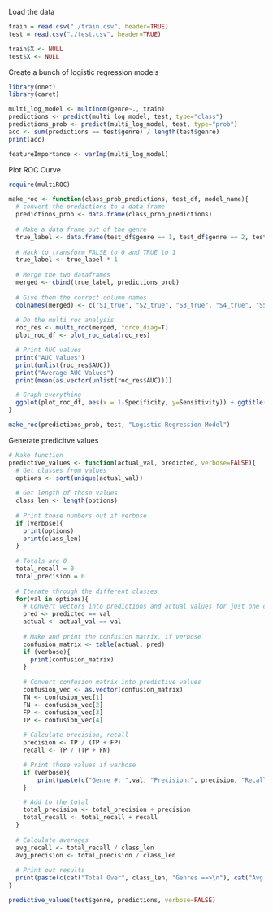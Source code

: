 Load the data
```r
train = read.csv("./train.csv", header=TRUE)
test = read.csv("./test.csv", header=TRUE)

train$X <- NULL
test$X <- NULL
```


Create a bunch of logistic regression models
```r
library(nnet)
library(caret)

multi_log_model <- multinom(genre~., train)
predictions <- predict(multi_log_model, test, type="class")
predictions_prob <- predict(multi_log_model, test, type="prob")
acc <- sum(predictions == test$genre) / length(test$genre)
print(acc)

featureImportance <- varImp(multi_log_model)
```

Plot ROC Curve
```r
require(multiROC)

make_roc <- function(class_prob_predictions, test_df, model_name){
  # convert the predictions to a data frame
  predictions_prob <- data.frame(class_prob_predictions)
  
  # Make a data frame out of the genre
  true_label <- data.frame(test_df$genre == 1, test_df$genre == 2, test_df$genre == 3, test_df$genre == 4, test_df$genre == 5, test_df$genre == 6, test_df$genre == 7)
  
  # Hack to transform FALSE to 0 and TRUE to 1
  true_label <- true_label * 1
  
  # Merge the two dataframes
  merged <- cbind(true_label, predictions_prob)
  
  # Give them the correct column names
  colnames(merged) <- c("S1_true", "S2_true", "S3_true", "S4_true", "S5_true", "S6_true", "S7_true", "S1_pred_log", "S2_pred_log", "S3_pred_log", "S4_pred_log", "S5_pred_log", "S6_pred_log", "S7_pred_log")
  
  # Do the multi roc analysis
  roc_res <- multi_roc(merged, force_diag=T)
  plot_roc_df <- plot_roc_data(roc_res)

  # Print AUC values
  print("AUC Values")
  print(unlist(roc_res$AUC))
  print("Average AUC Values")
  print(mean(as.vector(unlist(roc_res$AUC))))

  # Graph everything
  ggplot(plot_roc_df, aes(x = 1-Specificity, y=Sensitivity)) + ggtitle(model_name)  + geom_path(aes(color = Group, linetype=Method)) + geom_segment(aes(x = 0, y = 0, xend = 1, yend = 1), colour='grey', linetype = 'dotdash') + theme_bw() + theme(plot.title = element_text(hjust = 0.5), legend.justification=c(1, 0), legend.position=c(.95, .05), legend.title=element_blank(), legend.background = element_rect(fill=NULL, size=0.5, linetype="solid", colour ="black"))
}

make_roc(predictions_prob, test, "Logistic Regression Model")
```

Generate predicitve values
```r
# Make function
predictive_values <- function(actual_val, predicted, verbose=FALSE){
  # Get classes from values
  options <- sort(unique(actual_val))
  
  # Get length of those values
  class_len <- length(options)
  
  # Print those numbers out if verbose
  if (verbose){
    print(options)
    print(class_len)
  }
  
  # Totals are 0
  total_recall = 0
  total_precision = 0
  
  # Iterate through the different classes
  for(val in options){
    # Convert vectors into predictions and actual values for just one class
    pred <- predicted == val
    actual <- actual_val == val
    
    # Make and print the confusion matrix, if verbose
    confusion_matrix <- table(actual, pred)
    if (verbose){
      print(confusion_matrix)
    }
  
    # Convert confusion matrix into predictive values
    confusion_vec <- as.vector(confusion_matrix)
    TN <- confusion_vec[1]
    FN <- confusion_vec[2]
    FP <- confusion_vec[3]
    TP <- confusion_vec[4]
    
    # Calculate precision, recall
    precision <- TP / (TP + FP)
    recall <- TP / (TP + FN)

    # Print those values if verbose
    if (verbose){
        print(paste(c("Genre #: ",val, "Precision:", precision, "Recall:", recall)))
    }

    # Add to the total
    total_precision <- total_precision + precision
    total_recall <- total_recall + recall
  }
  
  # Calculate averages
  avg_recall <- total_recall / class_len
  avg_precision <- total_precision / class_len
  
  # Print out results
  print(paste(c(cat("Total Over", class_len, "Genres ==>\n"), cat("Avg Precision:", avg_precision, "\n"), cat("Avg Recall:", avg_recall, "\n"))))
}

predictive_values(test$genre, predictions, verbose=FALSE)
```